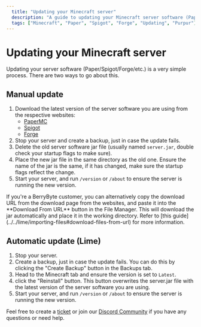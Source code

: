 ```yaml
---
  title: "Updating your Minecraft server"
  description: "A guide to updating your Minecraft server software (Paper/Spigot/Forge/etc)."
  tags: ["Minecraft", "Paper", "Spigot", "Forge", "Updating", "Purpur"]
---
```


# Updating your Minecraft server

Updating your server software (Paper/Spigot/Forge/etc.) is a very simple process. There are two ways to go about this.

## Manual update

1. Download the latest version of the server software you are using from the respective websites:
    * [PaperMC](https://papermc.io/downloads)
    * [Spigot](https://spigotmc.org/wiki/buildtools)
    * [Forge](https://files.minecraftforge.net/)
2. Stop your server and create a backup, just in case the update fails.
3. Delete the old server software jar file (usually named `server.jar`, double check your startup flags to make sure).
4. Place the new jar file in the same directory as the old one. Ensure the name of the jar is the same, if it has changed, make sure the startup flags reflect the change. 
5. Start your server, and run `/version` or `/about` to ensure the server is running the new version.


<Callout type="info">
    If you're a BerryByte customer, you can alternatively copy the download URL from the download page from the websites, and paste it into the **Download From URL** button in the File Manager. This will download the jar automatically and place it in the working directory. Refer to [this guide](../../lime/importing-files#download-files-from-url) for more information.
</Callout>

## Automatic update (Lime)

1. Stop your server.
2. Create a backup, just in case the update fails. You can do this by clicking the "Create Backup" button in the Backups tab.
3. Head to the Minecraft tab and ensure the version is set to `Latest`.
4. click the "Reinstall" button. This button overwrites the server.jar file with the latest version of the server software you are using.
5. Start your server, and run `/version` or `/about` to ensure the server is running the new version.

Feel free to create a [ticket](https://berrybyte.net/ticket) or join our [Discord Community](https://berrybyte.net/discord) if you have any questions or need help.